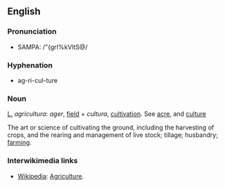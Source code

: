 ==English==
=== Pronunciation ===
*SAMPA: /"{grI%kVltS@/
===Hyphenation===
*ag-ri-cul-ture

===Noun===
[[L.]] ''agricultura'': ''ager'', [[field]] + ''cultura'', [[cultivation]]. See [[acre]], and [[culture]]

The art or science of cultivating the ground, including the harvesting of crops, and the rearing and management of live stock; tillage; husbandry; [[farming]].

===Interwikimedia links===
*[[Wikipedia]]: [[W:Agriculture|Agriculture]].